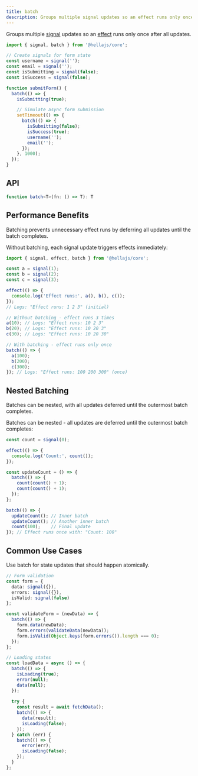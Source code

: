 ```yaml
---
title: batch
description: Groups multiple signal updates so an effect runs only once after all updates.
---
```


Groups multiple <a href="/api/reactive/signal">signal</a> updates so an <a href="/api/reactive/effect">effect</a> runs only once after all updates.

```typescript
import { signal, batch } from '@hellajs/core';

// Create signals for form state
const username = signal('');
const email = signal('');
const isSubmitting = signal(false);
const isSuccess = signal(false);

function submitForm() {
  batch(() => {
    isSubmitting(true);

    // Simulate async form submission
    setTimeout(() => {
      batch(() => {
        isSubmitting(false);
        isSuccess(true);
        username('');
        email('');
      });
    }, 1000);
  });
}
```

## API

```typescript
function batch<T>(fn: () => T): T
```

## Performance Benefits

Batching prevents unnecessary effect runs by deferring all updates until the batch completes.

Without batching, each signal update triggers effects immediately:

```typescript
import { signal, effect, batch } from '@hellajs/core';

const a = signal(1);
const b = signal(2);
const c = signal(3);

effect(() => {
  console.log('Effect runs:', a(), b(), c());
});
// Logs: "Effect runs: 1 2 3" (initial)

// Without batching - effect runs 3 times
a(10); // Logs: "Effect runs: 10 2 3"
b(20); // Logs: "Effect runs: 10 20 3"
c(30); // Logs: "Effect runs: 10 20 30"

// With batching - effect runs only once
batch(() => {
  a(100);
  b(200);
  c(300);
}); // Logs: "Effect runs: 100 200 300" (once)
```

## Nested Batching

Batches can be nested, with all updates deferred until the outermost batch completes.

Batches can be nested - all updates are deferred until the outermost batch completes:

```typescript
const count = signal(0);

effect(() => {
  console.log('Count:', count());
});

const updateCount = () => {
  batch(() => {
    count(count() + 1);
    count(count() + 1);
  });
};

batch(() => {
  updateCount(); // Inner batch
  updateCount(); // Another inner batch
  count(100);    // Final update
}); // Effect runs once with: "Count: 100"
```

## Common Use Cases

Use batch for state updates that should happen atomically.

```typescript
// Form validation
const form = {
  data: signal({}),
  errors: signal({}),
  isValid: signal(false)
};

const validateForm = (newData) => {
  batch(() => {
    form.data(newData);
    form.errors(validateData(newData));
    form.isValid(Object.keys(form.errors()).length === 0);
  });
};

// Loading states
const loadData = async () => {
  batch(() => {
    isLoading(true);
    error(null);
    data(null);
  });
  
  try {
    const result = await fetchData();
    batch(() => {
      data(result);
      isLoading(false);
    });
  } catch (err) {
    batch(() => {
      error(err);
      isLoading(false);
    });
  }
};
```